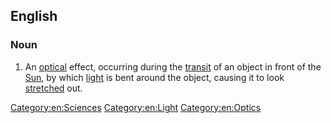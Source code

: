 ==English==

===Noun===
{{en-noun}}

# {{lb|en|astronomy}} An [[optical]] effect, occurring during the [[transit]] of an object in front of the [[Sun]], by which [[light]] is bent around the object, causing it to look [[stretch]]ed out.

[[Category:en:Sciences]]
[[Category:en:Light]]
[[Category:en:Optics]]